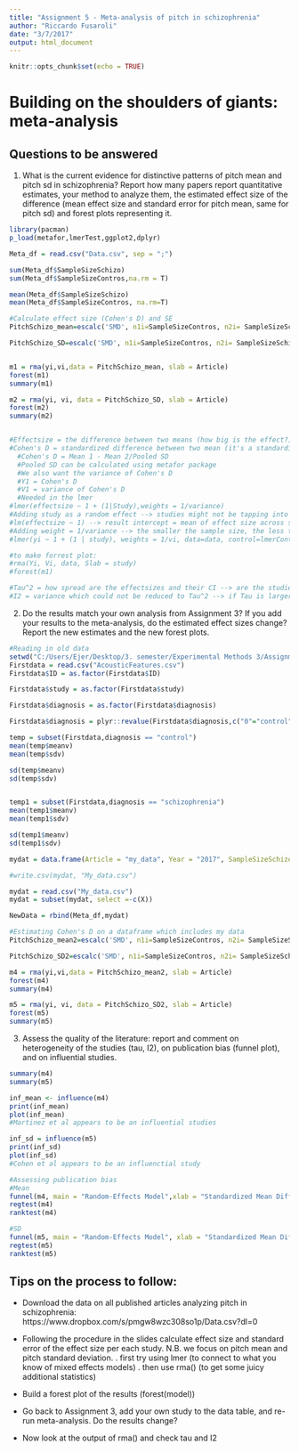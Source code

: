 ```yaml
---
title: "Assignment 5 - Meta-analysis of pitch in schizophrenia"
author: "Riccardo Fusaroli"
date: "3/7/2017"
output: html_document
---
```


```r
knitr::opts_chunk$set(echo = TRUE)
```

# Building on the shoulders of giants: meta-analysis

## Questions to be answered

1. What is the current evidence for distinctive patterns of pitch mean and pitch sd in schizophrenia? Report how many papers report quantitative estimates, your method to analyze them, the estimated effect size of the difference (mean effect size and standard error for pitch mean, same for pitch sd) and forest plots representing it. 

```r
library(pacman)
p_load(metafor,lmerTest,ggplot2,dplyr)

Meta_df = read.csv("Data.csv", sep = ";")

sum(Meta_df$SampleSizeSchizo)
sum(Meta_df$SampleSizeContros,na.rm = T)

mean(Meta_df$SampleSizeSchizo)
mean(Meta_df$SampleSizeContros, na.rm=T)

#Calculate effect size (Cohen's D) and SE
PitchSchizo_mean=escalc('SMD', n1i=SampleSizeContros, n2i= SampleSizeSchizo, m1i = PitchMeanControls, m2i=PitchMeanSchizo, sd1i=PitchMeanControlsSD, sd2i=PitchMeanSchizoSD, data = Meta_df)

PitchSchizo_SD=escalc('SMD', n1i=SampleSizeContros, n2i= SampleSizeSchizo, m1i = PitchSDControls, m2i= PitchSDSchizo, sd1i = PitchSDControlsSD, sd2i= PitchSDSchizoSD , data = Meta_df)


m1 = rma(yi,vi,data = PitchSchizo_mean, slab = Article)
forest(m1)
summary(m1)

m2 = rma(yi, vi, data = PitchSchizo_SD, slab = Article)
forest(m2)
summary(m2)


#Effectsize = the difference between two means (how big is the effect?)
#Cohen's D = standardized difference between two mean (it's a standardized effect size)
  #Cohen's D = Mean 1 - Mean 2/Pooled SD
  #Pooled SD can be calculated using metafor package
  #We also want the variance of Cohen's D
  #Y1 = Cohen's D
  #V1 = variance of Cohen's D
  #Needed in the lmer 
#lmer(effectsize ~ 1 + (1|Study),weights = 1/variance)
#Adding study as a random effect --> studies might not be tapping into the same population --> a hetereogenous population (symptomps might be different for the participants within each study) --> See slide 13
#lm(effectsize ~ 1) --> result intercept = mean of effect size across studies, like a t-test, comparing to the mean (which is intercept)
#Adding weight = 1/variance --> the smaller the sample size, the less the study should "count" to the mean --> the mean becomes weighted. 
#lmer(yi ~ 1 + (1 | study), weights = 1/vi, data=data, control=lmerControl(check.nobs.vs.nlev="ignore", check.nobs.vs.nRE="ignore")))

#to make forrest plot:
#rma(Yi, Vi, data, Slab = study)
#forest(m1)

#Tau^2 = how spread are the effectsizes and their CI --> are the studies tapping into the same population? (If large = yes)
#I2 = variance which could not be reduced to Tau^2 --> if Tau is larger, I is small --> homogenours population is big


```

2. Do the results match your own analysis from Assignment 3? If you add your results to the meta-analysis, do the estimated effect sizes change? Report the new estimates and the new forest plots.


```r
#Reading in old data
setwd("C:/Users/Ejer/Desktop/3. semester/Experimental Methods 3/Assignment2")
Firstdata = read.csv("AcousticFeatures.csv")
Firstdata$ID = as.factor(Firstdata$ID)

Firstdata$study = as.factor(Firstdata$study)

Firstdata$diagnosis = as.factor(Firstdata$diagnosis)

Firstdata$diagnosis = plyr::revalue(Firstdata$diagnosis,c("0"="control","1"="schizophrenia"))

temp = subset(Firstdata,diagnosis == "control")
mean(temp$meanv)
mean(temp$sdv)

sd(temp$meanv)
sd(temp$sdv)


temp1 = subset(Firstdata,diagnosis == "schizophrenia")
mean(temp1$meanv)
mean(temp1$sdv)

sd(temp1$meanv)
sd(temp1$sdv)

mydat = data.frame(Article = "my_data", Year = "2017", SampleSizeSchizo = 85, SampleSizeContros = 85, PitchMeanControls = 141.0266, PitchMeanControlsSD = 25.78532, PitchMeanSchizo = 149.0399, PitchMeanSchizoSD = 22.75408 , PitchSDControls = 49.09909, PitchSDControlsSD = 18.59616, PitchSDSchizo = 55.38506, PitchSDSchizoSD =32.83777)

#write.csv(mydat, "My_data.csv")

mydat = read.csv("My_data.csv")
mydat = subset(mydat, select =-c(X))

NewData = rbind(Meta_df,mydat)

#Estimating Cohen's D on a dataframe which includes my data
PitchSchizo_mean2=escalc('SMD', n1i=SampleSizeContros, n2i= SampleSizeSchizo, m1i = PitchMeanControls, m2i=PitchMeanSchizo, sd1i=PitchMeanControlsSD, sd2i=PitchMeanSchizoSD, data = NewData)

PitchSchizo_SD2=escalc('SMD', n1i=SampleSizeContros, n2i= SampleSizeSchizo, m1i = PitchSDControls, m2i= PitchSDSchizo, sd1i= PitchSDControlsSD, sd2i= PitchSDSchizoSD, data = NewData)

m4 = rma(yi,vi,data = PitchSchizo_mean2, slab = Article)
forest(m4)
summary(m4)

m5 = rma(yi, vi, data = PitchSchizo_SD2, slab = Article)
forest(m5)
summary(m5)
```

3. Assess the quality of the literature: report and comment on heterogeneity of the studies (tau, I2), on publication bias (funnel plot), and on influential studies.

```r
summary(m4)
summary(m5)

inf_mean <- influence(m4)
print(inf_mean)
plot(inf_mean)
#Martinez et al appears to be an influential studies

inf_sd = influence(m5)
print(inf_sd)
plot(inf_sd)
#Cohen et al appears to be an influenctial study

#Assessing publication bias
#Mean
funnel(m4, main = "Random-Effects Model",xlab = "Standardized Mean Difference")
regtest(m4)
ranktest(m4)

#SD
funnel(m5, main = "Random-Effects Model", xlab = "Standardized Mean Difference")
regtest(m5)
ranktest(m5)
```

## Tips on the process to follow:

- Download the data on all published articles analyzing pitch in schizophrenia: https://www.dropbox.com/s/pmgw8wzc308so1p/Data.csv?dl=0
- Following the procedure in the slides calculate effect size and standard error of the effect size per each study. N.B. we focus on pitch mean and pitch standard deviation.
 . first try using lmer (to connect to what you know of mixed effects models)
 . then use rma() (to get some juicy additional statistics)

- Build a forest plot of the results (forest(model))
 
- Go back to Assignment 3, add your own study to the data table, and re-run meta-analysis. Do the results change?

- Now look at the output of rma() and check tau and I2


